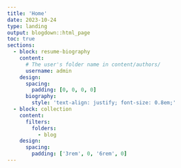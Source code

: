 ```yaml
---
title: 'Home'
date: 2023-10-24
type: landing
output: blogdown::html_page
toc: true
sections:
  - block: resume-biography
    content:
      # The user's folder name in content/authors/
      username: admin
    design:
      spacing:
        padding: [0, 0, 0, 0]
      biography:
        style: 'text-align: justify; font-size: 0.8em;'
  - block: collection
    content:
      filters:
        folders:
          - blog
    design:
      spacing:
        padding: ['3rem', 0, '6rem', 0]
---
```

